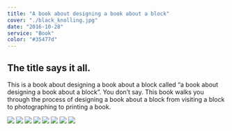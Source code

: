 ```yaml
---
title: "A book about designing a book about a block"
cover: "./black_knolling.jpg"
date: "2016-10-28"
service: "Book"
color: "#35477d"
---
```


## The title says it all.

This is a book about designing a book about a block called “a book about designing a book about a block”. You don’t say. This book walks you through the process of designing a book about a block from visiting a block to photographing to printing a book.

![](./cover.jpg)
![](./colophon.jpg)
![](./thebloc.jpg)
![](./spread.gif)
![](./end_sheet.jpg)
![](./pointer_red.jpg)
![](./postit.jpg)
![](./tools.jpg)
